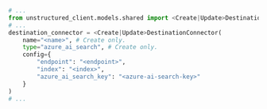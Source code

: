 ```python Python SDK
# ...
from unstructured_client.models.shared import <Create|Update>DestinationConnector
# ...
destination_connector = <Create|Update>DestinationConnector(
    name="<name>", # Create only.
    type="azure_ai_search", # Create only.
    config={
        "endpoint": "<endpoint>",
        "index": "<index>",
        "azure_ai_search_key": "<azure-ai-search-key>"
    }
)
# ...
```